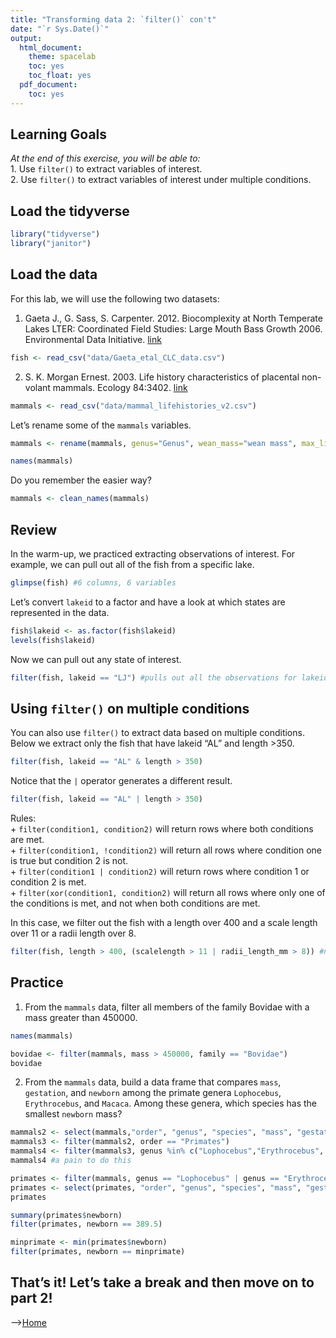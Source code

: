 ```yaml
---
title: "Transforming data 2: `filter()` con't"
date: "`r Sys.Date()`"
output:
  html_document:
    theme: spacelab
    toc: yes
    toc_float: yes
  pdf_document:
    toc: yes
---
```


## Learning Goals   

*At the end of this exercise, you will be able to:*    
1. Use `filter()` to extract variables of interest.  
2. Use `filter()` to extract variables of interest under multiple conditions.  

## Load the tidyverse   

```r
library("tidyverse")
library("janitor")
```

## Load the data   

For this lab, we will use the following two datasets:  

1. Gaeta J., G. Sass, S. Carpenter. 2012. Biocomplexity at North Temperate Lakes LTER: Coordinated Field Studies: Large Mouth Bass Growth 2006. Environmental Data Initiative.   [link](https://portal.edirepository.org/nis/mapbrowse?scope=knb-lter-ntl&identifier=267)  

```r
fish <- read_csv("data/Gaeta_etal_CLC_data.csv")
```

2. S. K. Morgan Ernest. 2003. Life history characteristics of placental non-volant mammals. Ecology 84:3402.   [link](http://esapubs.org/archive/ecol/E084/093/)  

```r
mammals <- read_csv("data/mammal_lifehistories_v2.csv")
```

Let's rename some of the `mammals` variables.  

```r
mammals <- rename(mammals, genus="Genus", wean_mass="wean mass", max_life= "max. life", litter_size="litter size", litters_per_year="litters/year")
```

```r
names(mammals)
```

Do you remember the easier way?    

```r
mammals <- clean_names(mammals)
```

## Review   

In the warm-up, we practiced extracting observations of interest. For example, we can pull out all of the fish from a specific lake.  

```r
glimpse(fish) #6 columns, 6 variables
```

Let's convert `lakeid` to a factor and have a look at which states are represented in the data.  

```r
fish$lakeid <- as.factor(fish$lakeid)
levels(fish$lakeid)
```

Now we can pull out any state of interest.  

```r
filter(fish, lakeid == "LJ") #pulls out all the observations for lakeid being LJ
```

## Using `filter()` on multiple conditions  

You can also use `filter()` to extract data based on multiple conditions. Below we extract only the fish that have lakeid "AL" and length >350.   

```r
filter(fish, lakeid == "AL" & length > 350)
```

Notice that the `|` operator generates a different result.   

```r
filter(fish, lakeid == "AL" | length > 350)
```

Rules:  
+ `filter(condition1, condition2)` will return rows where both conditions are met.  
+ `filter(condition1, !condition2)` will return all rows where condition one is true but condition 2 is not.  
+ `filter(condition1 | condition2)` will return rows where condition 1 or condition 2 is met.  
+ `filter(xor(condition1, condition2)` will return all rows where only one of the conditions is met, and not when both conditions are met.  

In this case, we filter out the fish with a length over 400 and a scale length over 11 or a radii length over 8.   

```r
filter(fish, length > 400, (scalelength > 11 | radii_length_mm > 8)) #nesting conditions
```

## Practice  

1.  From the `mammals` data, filter all members of the family Bovidae with a mass greater than 450000.   

```r
names(mammals)
```

```r
bovidae <- filter(mammals, mass > 450000, family == "Bovidae")
bovidae
```

2. From the `mammals` data, build a data frame that compares `mass`, `gestation`, and `newborn` among the primate genera `Lophocebus`, `Erythrocebus`, and `Macaca`. Among these genera, which species has the smallest `newborn` mass?   

```r
mammals2 <- select(mammals,"order", "genus", "species", "mass", "gestation", "newborn")
mammals3 <- filter(mammals2, order == "Primates")
mammals4 <- filter(mammals3, genus %in% c("Lophocebus","Erythrocebus", "Macaca"))
mammals4 #a pain to do this
```


```r
primates <- filter(mammals, genus == "Lophocebus" | genus == "Erythrocebus" | genus == "Macaca")
primates <- select(primates, "order", "genus", "species", "mass", "gestation", "newborn")
primates
```

```r
summary(primates$newborn)
filter(primates, newborn == 389.5)
```

```r
minprimate <- min(primates$newborn)
filter(primates, newborn == minprimate)
```


## That's it! Let's take a break and then move on to part 2!  

-->[Home](https://jmledford3115.github.io/datascibiol/)  